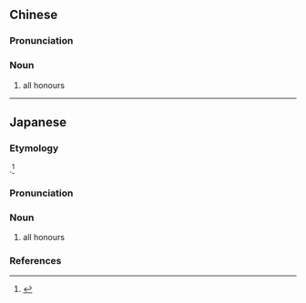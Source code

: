 ==Chinese==
{{zh-forms}}
{{wikipedia|lang=zh}}
{{wikipedia|lang=yue}}

===Pronunciation===
{{zh-pron
|m=zìyīsè
|c=zi6 jat1 sik1
|cat=n
}}

===Noun===
{{zh-noun}}

# {{lb|zh|mahjong}} all honours

----

==Japanese==
{{wikipedia|lang=ja}}
{{ja-kanjitab|yomi=irr|sort=つういいそお}}

===Etymology===
{{borrowing|ja|cmn|字一色|tr=zìyīsè|sort=つういいそお}}.<ref name="DJR">{{R:Daijirin}}</ref>

===Pronunciation===
{{ja-pron|yomi=irr|ツーイーソー|acc=3|acc_ref=DJR}}

===Noun===
{{ja-noun|ツーイーソー}}

# {{lb|ja|mahjong|sort=つういいそお}} all honours

===References===
<references/>